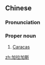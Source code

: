 ==Chinese==
{{zh-forms|gloss=-}}

===Pronunciation===
{{zh-pron
|m=Jiālājiāsī
|cat=pn
}}

===Proper noun===
{{zh-proper noun}}

# [[Caracas]] {{gloss|the capital of Venezuela}}

[[zh:加拉加斯]]